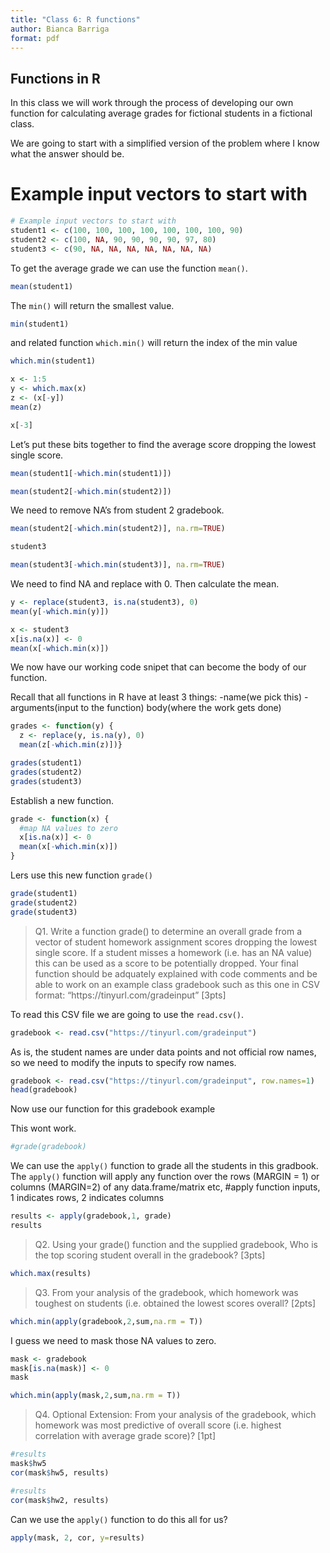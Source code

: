 ```yaml
---
title: "Class 6: R functions"
author: Bianca Barriga
format: pdf
---
```


## Functions in R

In this class we will work through the process of developing our own function for calculating average grades for fictional students in a fictional class.

We are going to start with a simplified version of the problem where I know what the answer should be.

# Example input vectors to start with

```r
# Example input vectors to start with
student1 <- c(100, 100, 100, 100, 100, 100, 100, 90) 
student2 <- c(100, NA, 90, 90, 90, 90, 97, 80) 
student3 <- c(90, NA, NA, NA, NA, NA, NA, NA)
```

To get the average grade we can use the function `mean()`.

```r
mean(student1)
```

The `min()` will return the smallest value.

```r
min(student1)
```

and related function `which.min()` will return the index of the min value

```r
which.min(student1)
```

```r
x <- 1:5
y <- which.max(x)
z <- (x[-y])
mean(z)
```

```r
x[-3]
```

Let's put these bits together to find the average score dropping the lowest single score.

```r
mean(student1[-which.min(student1)])
```

```r
mean(student2[-which.min(student2)])

```

We need to remove NA's from student 2 gradebook.

```r
mean(student2[-which.min(student2)], na.rm=TRUE)
```

```r
student3
```

```r
mean(student3[-which.min(student3)], na.rm=TRUE)
```

We need to find NA and replace with 0. Then calculate the mean.

```r
y <- replace(student3, is.na(student3), 0)
mean(y[-which.min(y)])
```

```r
x <- student3
x[is.na(x)] <- 0
mean(x[-which.min(x)])
```
We now have our working code snipet that can become the body of our function. 

Recall that all functions in R have at least 3 things: 
-name(we pick this)
-arguments(input to the function)
body(where the work gets done)


```r
grades <- function(y) {
  z <- replace(y, is.na(y), 0)
  mean(z[-which.min(z)])}
```


```r
grades(student1)
grades(student2)
grades(student3)

```

Establish a new function. 

```r
grade <- function(x) {
  #map NA values to zero 
  x[is.na(x)] <- 0
  mean(x[-which.min(x)])
}
```

Lers use this new function `grade()`
```r
grade(student1)
grade(student2)
grade(student3)
```


>Q1. Write a function grade() to determine an overall grade from a vector of student homework assignment scores dropping the lowest single score. If a student misses a homework (i.e. has an NA value) this can be used as a score to be potentially dropped. Your final function should be adquately explained with code comments and be able to work on an example class gradebook such as this one in CSV format: “https://tinyurl.com/gradeinput” [3pts]

To read this CSV file we are going to use the `read.csv()`. 

```r
gradebook <- read.csv("https://tinyurl.com/gradeinput")
```
As is, the student names are under data points and not official row names, so we need to modify the inputs to specify row names. 

```r
gradebook <- read.csv("https://tinyurl.com/gradeinput", row.names=1)
head(gradebook)
```

Now use our function for this gradebook example

This wont work. 

```r
#grade(gradebook)
```
We can use the `apply()` function to grade all the students in this gradbook. The `apply()` function will apply any function over the rows (MARGIN = 1) or columns (MARGIN=2) of any data.frame/matrix etc, 
#apply function inputs, 1 indicates rows, 2 indicates columns 

```r
results <- apply(gradebook,1, grade)
results

```
>Q2. Using your grade() function and the supplied gradebook, Who is the top scoring student overall in the gradebook? [3pts]

```r
which.max(results)
```
>Q3. From your analysis of the gradebook, which homework was toughest on students (i.e. obtained the lowest scores overall? [2pts]

```r
which.min(apply(gradebook,2,sum,na.rm = T))
```

I guess we need to mask those NA values to zero. 
```r
mask <- gradebook
mask[is.na(mask)] <- 0
mask

```

```r
which.min(apply(mask,2,sum,na.rm = T))
```


>Q4. Optional Extension: From your analysis of the gradebook, which homework was most predictive of overall score (i.e. highest correlation with average grade score)? [1pt]


```r
#results
mask$hw5
cor(mask$hw5, results)
```

```r
#results
cor(mask$hw2, results)
```

Can we use the `apply()` function to do this all for us?
```r
apply(mask, 2, cor, y=results)

```











